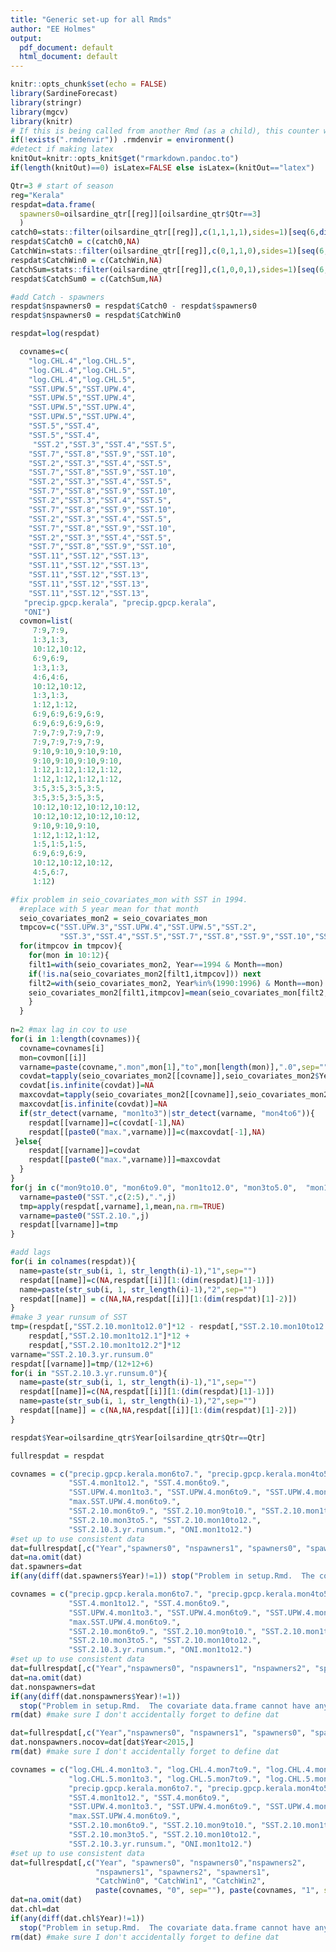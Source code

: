 ```yaml
---
title: "Generic set-up for all Rmds"
author: "EE Holmes"
output:
  pdf_document: default
  html_document: default
---
```


```r
knitr::opts_chunk$set(echo = FALSE)
library(SardineForecast)
library(stringr)
library(mgcv)
library(knitr)
# If this is being called from another Rmd (as a child), this counter will exist
if(!exists(".rmdenvir")) .rmdenvir = environment()
#detect if making latex
knitOut=knitr::opts_knit$get("rmarkdown.pandoc.to")
if(length(knitOut)==0) isLatex=FALSE else isLatex=(knitOut=="latex")
```


```r
Qtr=3 # start of season
reg="Kerala"
respdat=data.frame(
  spawners0=oilsardine_qtr[[reg]][oilsardine_qtr$Qtr==3]
  )
catch0=stats::filter(oilsardine_qtr[[reg]],c(1,1,1,1),sides=1)[seq(6,dim(oilsardine_qtr)[1],4)]
respdat$Catch0 = c(catch0,NA)
CatchWin=stats::filter(oilsardine_qtr[[reg]],c(0,1,1,0),sides=1)[seq(6,dim(oilsardine_qtr)[1],4)]
respdat$CatchWin0 = c(CatchWin,NA)
CatchSum=stats::filter(oilsardine_qtr[[reg]],c(1,0,0,1),sides=1)[seq(6,dim(oilsardine_qtr)[1],4)]
respdat$CatchSum0 = c(CatchSum,NA)

#add Catch - spawners
respdat$nspawners0 = respdat$Catch0 - respdat$spawners0
respdat$nspawners0 = respdat$CatchWin0

respdat=log(respdat)

  covnames=c(
    "log.CHL.4","log.CHL.5",
    "log.CHL.4","log.CHL.5",
    "log.CHL.4","log.CHL.5",
    "SST.UPW.5","SST.UPW.4",
    "SST.UPW.5","SST.UPW.4",
    "SST.UPW.5","SST.UPW.4",
    "SST.UPW.5","SST.UPW.4",
    "SST.5","SST.4",
    "SST.5","SST.4",
     "SST.2","SST.3","SST.4","SST.5",
    "SST.7","SST.8","SST.9","SST.10",
    "SST.2","SST.3","SST.4","SST.5",
    "SST.7","SST.8","SST.9","SST.10",
    "SST.2","SST.3","SST.4","SST.5",
    "SST.7","SST.8","SST.9","SST.10",
    "SST.2","SST.3","SST.4","SST.5",
    "SST.7","SST.8","SST.9","SST.10",
    "SST.2","SST.3","SST.4","SST.5",
    "SST.7","SST.8","SST.9","SST.10",
    "SST.2","SST.3","SST.4","SST.5",
    "SST.7","SST.8","SST.9","SST.10",
    "SST.11","SST.12","SST.13",
    "SST.11","SST.12","SST.13",
    "SST.11","SST.12","SST.13",
    "SST.11","SST.12","SST.13",
    "SST.11","SST.12","SST.13",
   "precip.gpcp.kerala", "precip.gpcp.kerala",
   "ONI")
  covmon=list(
     7:9,7:9,
     1:3,1:3,
     10:12,10:12,
     6:9,6:9,
     1:3,1:3,
     4:6,4:6,
     10:12,10:12,
     1:3,1:3,
     1:12,1:12,
     6:9,6:9,6:9,6:9,
     6:9,6:9,6:9,6:9,
     7:9,7:9,7:9,7:9,
     7:9,7:9,7:9,7:9,
     9:10,9:10,9:10,9:10,
     9:10,9:10,9:10,9:10,
     1:12,1:12,1:12,1:12,
     1:12,1:12,1:12,1:12,
     3:5,3:5,3:5,3:5,
     3:5,3:5,3:5,3:5,
     10:12,10:12,10:12,10:12,
     10:12,10:12,10:12,10:12,
     9:10,9:10,9:10,
     1:12,1:12,1:12,
     1:5,1:5,1:5,
     6:9,6:9,6:9,
     10:12,10:12,10:12,
     4:5,6:7,
     1:12)

#fix problem in seio_covariates_mon with SST in 1994.
  #replace with 5 year mean for that month
  seio_covariates_mon2 = seio_covariates_mon
  tmpcov=c("SST.UPW.3","SST.UPW.4","SST.UPW.5","SST.2",
           "SST.3","SST.4","SST.5","SST.7","SST.8","SST.9","SST.10","SST.11","SST.12","SST.13")
  for(itmpcov in tmpcov){
    for(mon in 10:12){
    filt1=with(seio_covariates_mon2, Year==1994 & Month==mon)
    if(!is.na(seio_covariates_mon2[filt1,itmpcov])) next
    filt2=with(seio_covariates_mon2, Year%in%(1990:1996) & Month==mon)
    seio_covariates_mon2[filt1,itmpcov]=mean(seio_covariates_mon[filt2,itmpcov], na.rm=TRUE)
    }
  }
     
n=2 #max lag in cov to use
for(i in 1:length(covnames)){
  covname=covnames[i]
  mon=covmon[[i]]
  varname=paste(covname,".mon",mon[1],"to",mon[length(mon)],".0",sep="")
  covdat=tapply(seio_covariates_mon2[[covname]],seio_covariates_mon2$Year,function(x){mean(x[mon],na.rm=TRUE)})
  covdat[is.infinite(covdat)]=NA
  maxcovdat=tapply(seio_covariates_mon2[[covname]],seio_covariates_mon2$Year,function(x){max(x[mon],na.rm=TRUE)})
  maxcovdat[is.infinite(covdat)]=NA  
  if(str_detect(varname, "mon1to3")|str_detect(varname, "mon4to6")){
    respdat[[varname]]=c(covdat[-1],NA)
    respdat[[paste0("max.",varname)]]=c(maxcovdat[-1],NA)
 }else{
    respdat[[varname]]=covdat
    respdat[[paste0("max.",varname)]]=maxcovdat
  }
}
for(j in c("mon9to10.0", "mon6to9.0", "mon1to12.0", "mon3to5.0",  "mon10to12.0",  "mon7to9.0")){
  varname=paste0("SST.",c(2:5),".",j)
  tmp=apply(respdat[,varname],1,mean,na.rm=TRUE)
  varname=paste0("SST.2.10.",j)
  respdat[[varname]]=tmp
}

#add lags
for(i in colnames(respdat)){
  name=paste(str_sub(i, 1, str_length(i)-1),"1",sep="")
  respdat[[name]]=c(NA,respdat[[i]][1:(dim(respdat)[1]-1)])
  name=paste(str_sub(i, 1, str_length(i)-1),"2",sep="")
  respdat[[name]] = c(NA,NA,respdat[[i]][1:(dim(respdat)[1]-2)])
}
#make 3 year runsum of SST
tmp=(respdat[,"SST.2.10.mon1to12.0"]*12 - respdat[,"SST.2.10.mon10to12.0"]*3 - respdat[,"SST.2.10.mon7to9.0"]*3) +
    respdat[,"SST.2.10.mon1to12.1"]*12 +
    respdat[,"SST.2.10.mon1to12.2"]*12
varname="SST.2.10.3.yr.runsum.0"
respdat[[varname]]=tmp/(12+12+6)
for(i in "SST.2.10.3.yr.runsum.0"){
  name=paste(str_sub(i, 1, str_length(i)-1),"1",sep="")
  respdat[[name]]=c(NA,respdat[[i]][1:(dim(respdat)[1]-1)])
  name=paste(str_sub(i, 1, str_length(i)-1),"2",sep="")
  respdat[[name]] = c(NA,NA,respdat[[i]][1:(dim(respdat)[1]-2)])
}

respdat$Year=oilsardine_qtr$Year[oilsardine_qtr$Qtr==Qtr]

fullrespdat = respdat
```

```r
covnames = c("precip.gpcp.kerala.mon6to7.", "precip.gpcp.kerala.mon4to5.", 
             "SST.4.mon1to12.", "SST.4.mon6to9.", 
             "SST.UPW.4.mon1to3.", "SST.UPW.4.mon6to9.", "SST.UPW.4.mon10to12.", "SST.UPW.4.mon4to6.",
             "max.SST.UPW.4.mon6to9.",
             "SST.2.10.mon6to9.", "SST.2.10.mon9to10.", "SST.2.10.mon1to12.",
             "SST.2.10.mon3to5.", "SST.2.10.mon10to12.",
             "SST.2.10.3.yr.runsum.", "ONI.mon1to12.")
#set up to use consistent data
dat=fullrespdat[,c("Year","spawners0", "nspawners1", "spawners0", "spawners1", "spawners2", paste(covnames, "0", sep=""), paste(covnames, "1", sep=""))]
dat=na.omit(dat)
dat.spawners=dat
if(any(diff(dat.spawners$Year)!=1)) stop("Problem in setup.Rmd.  The covariate data.frame cannot have any missing years.")
```

```r
covnames = c("precip.gpcp.kerala.mon6to7.", "precip.gpcp.kerala.mon4to5.", 
             "SST.4.mon1to12.", "SST.4.mon6to9.", 
             "SST.UPW.4.mon1to3.", "SST.UPW.4.mon6to9.", "SST.UPW.4.mon10to12.", "SST.UPW.4.mon4to6.",
             "max.SST.UPW.4.mon6to9.",
             "SST.2.10.mon6to9.", "SST.2.10.mon9to10.", "SST.2.10.mon1to12.", 
             "SST.2.10.mon3to5.", "SST.2.10.mon10to12.",
             "SST.2.10.3.yr.runsum.", "ONI.mon1to12.")
#set up to use consistent data
dat=fullrespdat[,c("Year","nspawners0", "nspawners1", "nspawners2", "spawners0", "spawners1", "spawners2", paste(covnames, "0", sep=""), paste(covnames, "1", sep=""))]
dat=na.omit(dat)
dat.nonspawners=dat
if(any(diff(dat.nonspawners$Year)!=1))
  stop("Problem in setup.Rmd.  The covariate data.frame cannot have any missing years.")
rm(dat) #make sure I don't accidentally forget to define dat

dat=fullrespdat[,c("Year","nspawners0", "nspawners1", "spawners0", "spawners1", "spawners2", paste(covnames, "0", sep=""), paste(covnames, "1", sep=""))]
dat.nonspawners.nocov=dat[dat$Year<2015,]
rm(dat) #make sure I don't accidentally forget to define dat
```

```r
covnames = c("log.CHL.4.mon1to3.", "log.CHL.4.mon7to9.", "log.CHL.4.mon10to12.",
             "log.CHL.5.mon1to3.", "log.CHL.5.mon7to9.", "log.CHL.5.mon10to12.",
             "precip.gpcp.kerala.mon6to7.", "precip.gpcp.kerala.mon4to5.",
             "SST.4.mon1to12.", "SST.4.mon6to9.", 
             "SST.UPW.4.mon1to3.", "SST.UPW.4.mon6to9.", "SST.UPW.4.mon10to12.", "SST.UPW.4.mon4to6.",
             "max.SST.UPW.4.mon6to9.",
             "SST.2.10.mon6to9.", "SST.2.10.mon9to10.", "SST.2.10.mon1to12.",
             "SST.2.10.mon3to5.", "SST.2.10.mon10to12.",
             "SST.2.10.3.yr.runsum.", "ONI.mon1to12.")
#set up to use consistent data
dat=fullrespdat[,c("Year", "spawners0", "nspawners0","nspawners2",
                   "nspawners1", "spawners2", "spawners1",
                   "CatchWin0", "CatchWin1", "CatchWin2",
                   paste(covnames, "0", sep=""), paste(covnames, "1", sep=""))]
dat=na.omit(dat)
dat.chl=dat
if(any(diff(dat.chl$Year)!=1))
  stop("Problem in setup.Rmd.  The covariate data.frame cannot have any missing years.")
rm(dat) #make sure I don't accidentally forget to define dat
```

